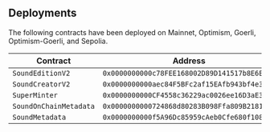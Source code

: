 ## Deployments

The following contracts have been deployed on Mainnet, Optimism, Goerli, Optimism-Goerli, and Sepolia.

| Contract  |  Address |
|---|---|
| `SoundEditionV2` | `0x0000000000c78FEE168002D89D141517b8E6E0FE`
| `SoundCreatorV2` | `0x0000000000aec84F5BFc2af15EAfb943bf4e3522`
| `SuperMinter` | `0x0000000000CF4558c36229ac0026ee16D3aE35Cd`
| `SoundOnChainMetadata` | `0x0000000000724868d80283B098Ffa809B2181692`
| `SoundMetadata` | `0x0000000000f5A96Dc85959cAeb0Cfe680f108FB5`